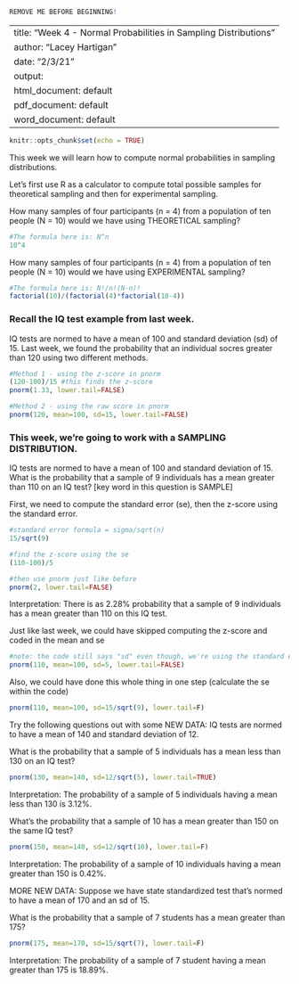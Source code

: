 ```{r}
REMOVE ME BEFORE BEGINNING!
```
---
title: "Week 4 - Normal Probabilities in Sampling Distributions"
author: "Lacey Hartigan"
date: "2/3/21"
output:
  html_document: default
  pdf_document: default
  word_document: default
---

```{r  include=FALSE}
knitr::opts_chunk$set(echo = TRUE)
```

This week we will learn how to compute normal probabilities in sampling distributions. 

Let's first use R as a calculator to compute total possible samples for theoretical sampling and then for experimental sampling.

How many samples of four participants (n = 4) from a population of ten people (N = 10) would we have using THEORETICAL sampling?
```{r}
#The formula here is: N^n
10^4
```

How many samples of four participants (n = 4) from a population of ten people (N = 10) would we have using  EXPERIMENTAL sampling?
```{r}
#The formula here is: N!/n!(N-n)!
factorial(10)/(factorial(4)*factorial(10-4))
```

### Recall the IQ test example from last week. 

IQ tests are normed to have a mean of 100 and standard deviation (sd) of 15. Last week, we found the probability that an individual socres greater than 120 using two different methods.
```{r}
#Method 1 - using the z-score in pnorm
(120-100)/15 #this finds the z-score
pnorm(1.33, lower.tail=FALSE)

#Method 2 - using the raw score in pnorm
pnorm(120, mean=100, sd=15, lower.tail=FALSE)
```

### This week, we're going to work with a SAMPLING DISTRIBUTION. 

IQ tests are normed to have a mean of 100 and standard deviation of 15. What is the probability that a sample of 9 individuals has a mean greater than 110 on an IQ test? [key word in this question is SAMPLE]

First, we need to compute the standard error (se), then the z-score using the standard error.
```{r}
#standard error formula = sigma/sqrt(n)
15/sqrt(9)

#find the z-score using the se 
(110-100)/5

#then use pnorm just like before
pnorm(2, lower.tail=FALSE)
```

Interpretation: There is as 2.28% probability that a sample of 9 individuals has a mean greater than 110 on this IQ test.

Just like last week, we could have skipped computing the z-score and coded in the mean and se
```{r}
#note: the code still says "sd" even though, we're using the standard error and that's ok... because the se is the sd of the sampling distribution. It is up to YOU to put the se in here, though, and not the sd, when working with sampling distributions. 
pnorm(110, mean=100, sd=5, lower.tail=FALSE)
```

Also, we could have done this whole thing in one step (calculate the se within the code)
```{r}
pnorm(110, mean=100, sd=15/sqrt(9), lower.tail=F)
```


Try the following questions out with some NEW DATA: 
IQ tests are normed to have a mean of 140 and standard deviation of 12.

What is the probability that a sample of 5 individuals has a mean less than 130 on an IQ test?
```{r}
pnorm(130, mean=140, sd=12/sqrt(5), lower.tail=TRUE)
```
Interpretation: The probability of a sample of 5 individuals having a mean less than 130 is 3.12%.

What's the probability that a sample of 10 has a mean greater than 150 on the same IQ test?
```{r}
pnorm(150, mean=140, sd=12/sqrt(10), lower.tail=F)
```
Interpretation: The probability of a sample of 10 individuals having a mean greater than 150 is 0.42%.

MORE NEW DATA:
Suppose we have state standardized test that's normed to have a mean of 170 and an sd of 15. 

What is the probability that a sample of 7 students has a mean greater than 175?
```{r}
pnorm(175, mean=170, sd=15/sqrt(7), lower.tail=F)
```
Interpretation: The probability of a sample of 7 student having a mean greater than 175 is 18.89%.


